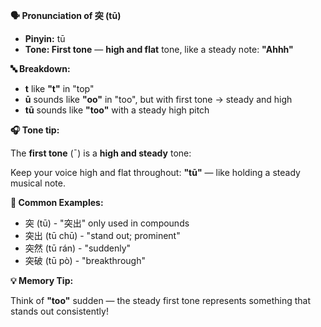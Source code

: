 **🗣️ Pronunciation of 突 (tū)**

- **Pinyin:** tū
- **Tone: First tone** — **high and flat** tone, like a steady note: **"Ahhh"**

**🔤 Breakdown:**

- **t** like **"t"** in "top"
- **ū** sounds like **"oo"** in "too", but with first tone → steady and high
- **tū** sounds like **"too"** with a steady high pitch

**🎧 Tone tip:**

The **first tone** (ˉ) is a **high and steady** tone:

Keep your voice high and flat throughout: **"tū"** — like holding a steady musical note.

**📝 Common Examples:**

- 突 (tū) - "突出" only used in compounds
- 突出 (tū chū) - "stand out; prominent"
- 突然 (tū rán) - "suddenly"
- 突破 (tū pò) - "breakthrough"

**💡 Memory Tip:**

Think of **"too"** sudden — the steady first tone represents something that stands out consistently!
